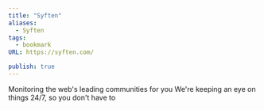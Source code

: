 ```yaml
---
title: "Syften"
aliases:
  - Syften
tags:
  - bookmark
URL: https://syften.com/

publish: true
---
```




Monitoring the web's
leading communities for you
We're keeping an eye on things 24/7, so you don't have to